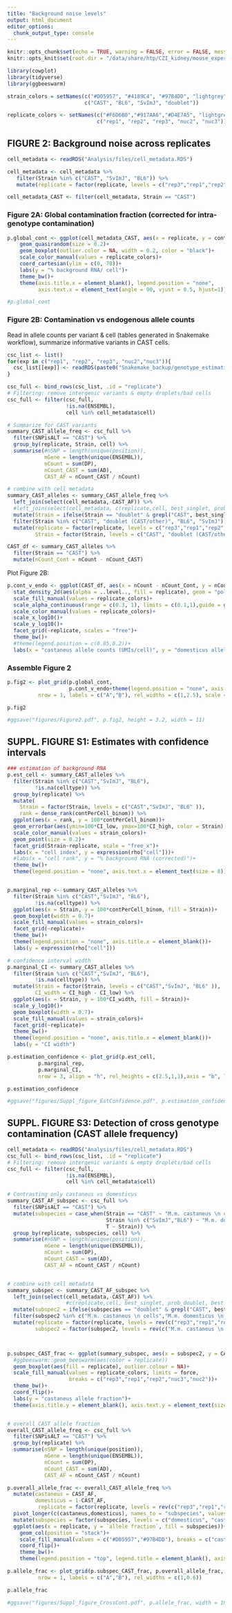 ```yaml
---
title: "Background noise levels"
output: html_document
editor_options: 
  chunk_output_type: console
---
```


```r
knitr::opts_chunk$set(echo = TRUE, warning = FALSE, error = FALSE, message = FALSE)
knitr::opts_knit$set(root.dir = "/data/share/htp/CZI_kidney/mouse_experiments/backgroundRNA")

library(cowplot)
library(tidyverse)
library(ggbeeswarm)
```


```r
strain_colors = setNames(c("#D05957", "#4189C4", "#97B4DD", "lightgrey"),
                         c("CAST", "BL6", "SvImJ", "doublet"))

replicate_colors <- setNames(c("#F6D6B0","#917AA6","#D4E7A5", "lightgrey", "darkgrey"), 
                             c("rep1", "rep2", "rep3", "nuc2", "nuc3"))

```

## FIGURE 2: Background noise across replicates

```r
cell_metadata <- readRDS("Analysis/files/cell_metadata.RDS")

cell_metadata <- cell_metadata %>% 
   filter(Strain %in% c("CAST", "SvImJ", "BL6")) %>% 
   mutate(replicate = factor(replicate, levels = c("rep3","rep1","rep2","nuc3","nuc2")))

cell_metadata_CAST <- filter(cell_metadata, Strain == "CAST")
```


### Figure 2A: Global contamination fraction (corrected for intra-genotype contamination)

```r
p.global_cont <- ggplot(cell_metadata_CAST, aes(x = replicate, y = contPerCell_binom*100, color = replicate))+
    geom_quasirandom(size = 0.2)+
    geom_boxplot(outlier.color = NA, width = 0.2, color = "black")+
    scale_color_manual(values = replicate_colors)+
    coord_cartesian(ylim = c(0, 70))+
    labs(y = "% background RNA/ cell")+
    theme_bw()+
    theme(axis.title.x = element_blank(), legend.position = "none",
          axis.text.x = element_text(angle = 90, vjust = 0.5, hjust=1))

#p.global_cont
```

### Figure 2B: Contamination vs endogenous allele counts

Read in allele counts per variant & cell (tables generated in Snakemake workflow), summarize informative variants in CAST cells.

```r
csc_list <- list()
for(exp in c("rep1", "rep2", "rep3", "nuc2","nuc3")){
  csc_list[[exp]] <- readRDS(paste0("Snakemake_backup/genotype_estimation/",exp,"/csc_intermediate.RDS"))
}

csc_full <- bind_rows(csc_list, .id = "replicate")
# Filtering: remove intergenic variants & empty droplets/bad cells
csc_full <- filter(csc_full, 
                   !is.na(ENSEMBL),
                   cell %in% cell_metadata$cell)

# Summarize for CAST variants
summary_CAST_allele_freq <- csc_full %>% 
  filter(SNPisALT == "CAST") %>% 
  group_by(replicate, Strain, cell) %>% 
  summarise(#nSNP = length(unique(position)),
            nGene = length(unique(ENSEMBL)),
            nCount = sum(DP),
            nCount_CAST = sum(AD),
            CAST_AF = nCount_CAST / nCount)

# combine with cell metadata
summary_CAST_alleles <- summary_CAST_allele_freq %>% 
  left_join(select(cell_metadata,-CAST_AF)) %>% 
  #left_join(select(cell_metadata, c(replicate,cell, best_singlet, prob_doublet, best_doublet, celltype))) %>% 
  mutate(Strain = ifelse(Strain == "doublet" & grepl("CAST", best_singlet) & prob_doublet >= 0.99, "doublet (CAST/other)", Strain)) %>% 
  filter(Strain %in% c("CAST", "doublet (CAST/other)", "BL6", "SvImJ")) %>% 
  mutate(replicate = factor(replicate, levels = c("rep3","rep1","rep2","nuc3","nuc2")),
         Strain = factor(Strain, levels = c("CAST", "doublet (CAST/other)", "BL6", "SvImJ")))

CAST_df <- summary_CAST_alleles %>% 
  filter(Strain == "CAST") %>% 
  mutate(nCount_Cont = nCount - nCount_CAST)
```

Plot Figure 2B:

```r
p.cont_v_endo <- ggplot(CAST_df, aes(x = nCount - nCount_Cont, y = nCount_Cont,  group=replicate))+
  stat_density_2d(aes(alpha = ..level.., fill = replicate), geom = "polygon", contour_var = "ndensity", color = "grey")+
  scale_fill_manual(values = replicate_colors)+
  scale_alpha_continuous(range = c(0.3, 1), limits = c(0.1,1),guide = guide_none())+
  scale_color_manual(values = replicate_colors)+
  scale_x_log10()+
  scale_y_log10()+
  facet_grid(~replicate, scales = "free")+
  theme_bw()+
  #theme(legend.position = c(0.85,0.2))+
  labs(x = "castaneus allele counts (UMIs/cell)", y = "domesticus allele counts (UMIs/cell)")
```

### Assemble Figure 2

```r
p.fig2 <- plot_grid(p.global_cont, 
                    p.cont_v_endo+theme(legend.position = "none", axis.text.x = element_text(size = 8)),
          nrow = 1, labels = c("A","B"), rel_widths = c(1,2.5), scale = c(0.95,0.95))

p.fig2

#ggsave("figures/Figure2.pdf", p.fig2, height = 3.2, width = 11)
```

## SUPPL. FIGURE S1: Estimates with confidence intervals

```r
### estimation of background RNA
p.est_cell <- summary_CAST_alleles %>% 
  filter(Strain %in% c("CAST","SvImJ", "BL6"), 
         !is.na(celltype)) %>% 
  group_by(replicate) %>% 
  mutate(
    Strain = factor(Strain, levels = c("CAST","SvImJ", "BL6" )),
    rank = dense_rank(contPerCell_binom)) %>% 
  ggplot(aes(x = rank, y = 100*contPerCell_binom))+
  geom_errorbar(aes(ymin=100*CI_low, ymax=100*CI_high, color = Strain), width=.1)+
  scale_color_manual(values = strain_colors)+
  geom_point(size = 0.2)+
  facet_grid(Strain~replicate, scale = "free_x")+
  labs(x = "cell index", y = expression(rho["cell"]))+
  #labs(x = "cell rank", y = "% background RNA (corrected)")+
  theme_bw()+
  theme(legend.position = "none", axis.text.x = element_text(size = 8))


p.marginal_rep <- summary_CAST_alleles %>% 
  filter(Strain %in% c("CAST","SvImJ", "BL6"), 
         !is.na(celltype)) %>% 
  ggplot(aes(x = Strain, y = 100*contPerCell_binom, fill = Strain))+
  geom_boxplot(width = 0.7)+
  scale_fill_manual(values = strain_colors)+
  facet_grid(~replicate)+
  theme_bw()+
  theme(legend.position = "none", axis.title.x = element_blank())+
  labs(y = expression(rho["cell"]))

# confidence interval width
p.marginal_CI <- summary_CAST_alleles %>% 
  filter(Strain %in% c("CAST","SvImJ", "BL6"), 
         !is.na(celltype)) %>% 
  mutate(Strain = factor(Strain, levels = c("CAST","SvImJ", "BL6" )),
         CI_width = CI_high - CI_low) %>% 
  ggplot(aes(x = Strain, y = 100*CI_width, fill = Strain))+
  scale_y_log10()+
  geom_boxplot(width = 0.7)+
  scale_fill_manual(values = strain_colors)+
  facet_grid(~replicate)+
  theme_bw()+
  theme(legend.position = "none", axis.title.x = element_blank())+
  labs(y = "CI width")

p.estimation_confidence <- plot_grid(p.est_cell,
          p.marginal_rep,
          p.marginal_CI, 
          nrow = 3, align = "h", rel_heights = c(2.5,1,1),axis = "b", labels = c("A","B","C"))

p.estimation_confidence

#ggsave("figures/Suppl_figure_EstConfidence.pdf", p.estimation_confidence, width = 10, height = 10)
```


## SUPPL. FIGURE S3: Detection of cross genotype contamination (CAST allele frequency)

```r
cell_metadata <- readRDS("Analysis/files/cell_metadata.RDS")
csc_full <- bind_rows(csc_list, .id = "replicate")
# Filtering: remove intergenic variants & empty droplets/bad cells
csc_full <- filter(csc_full, 
                   !is.na(ENSEMBL),
                   cell %in% cell_metadata$cell)

# Contrasting only castaneus vs domesticus
summary_CAST_AF_subspec <- csc_full %>% 
  filter(SNPisALT == "CAST") %>% 
  mutate(subspecies = case_when(Strain == "CAST" ~ "M.m. castaneus \n cells",
                                Strain %in% c("SvImJ","BL6") ~ "M.m. domesticus \n cells",
                                T ~ Strain)) %>% 
  group_by(replicate, subspecies, cell) %>% 
  summarise(#nSNP = length(unique(position)),
            nGene = length(unique(ENSEMBL)),
            nCount = sum(DP),
            nCount_CAST = sum(AD),
            CAST_AF = nCount_CAST / nCount)


# combine with cell metadata
summary_subspec <- summary_CAST_AF_subspec %>% 
  left_join(select(cell_metadata,-CAST_AF)) %>% 
                   #c(replicate,cell, best_singlet, prob_doublet, best_doublet))) %>% 
  mutate(subspec2 = ifelse(subspecies == "doublet" & grepl("CAST", best_singlet) & prob_doublet >= 0.99, "doublet \n (castaneus/domesticus)", subspecies)) %>% 
  filter(subspec2 %in% c("M.m. castaneus \n cells","M.m. domesticus \n cells", "doublet \n (castaneus/domesticus)")) %>% 
  mutate(replicate = factor(replicate, levels = rev(c("rep3","rep1","rep2","nuc3","nuc2"))),
         subspec2 = factor(subspec2, levels = rev(c("M.m. castaneus \n cells","M.m. domesticus \n cells", "doublet \n (castaneus/domesticus)"))))



p.subspec_CAST_frac <- ggplot(summary_subspec, aes(x = subspec2, y = CAST_AF))+
  #ggbeeswarm::geom_beeswarm(aes(color = replicate))
  geom_boxplot(aes(fill = replicate), outlier.colour = NA)+
  scale_fill_manual(values = replicate_colors, limits = force,
                    breaks = c("rep3","rep1","rep2","nuc3","nuc2"))+
  theme_bw()+
  coord_flip()+
  labs(y = "castaneus allele fraction")+
  theme(axis.title.y = element_blank(), axis.text.y = element_text(size = 12))


# overall CAST allele fraction
overall_CAST_allele_freq <- csc_full %>% 
  filter(SNPisALT == "CAST") %>% 
  group_by(replicate) %>% 
  summarise(nSNP = length(unique(position)),
            nGene = length(unique(ENSEMBL)),
            nCount = sum(DP),
            nCount_CAST = sum(AD),
            CAST_AF = nCount_CAST / nCount)

p.overall_allele_frac <- overall_CAST_allele_freq %>% 
  mutate(castaneus = CAST_AF,
         domesticus = 1-CAST_AF,
          replicate = factor(replicate, levels = rev(c("rep3","rep1","rep2","nuc3","nuc2")))) %>% 
  pivot_longer(c(castaneus,domesticus), names_to = "subspecies", values_to = "allele fraction") %>% 
  mutate(subspecies = factor(subspecies, levels = c("domesticus", "castaneus"))) %>% 
  ggplot(aes(x = replicate, y = `allele fraction`, fill = subspecies))+
    geom_col(position = "stack")+
    scale_fill_manual(values = c("#D05957","#97B4DD"), breaks = c("castaneus", "domesticus"))+
    coord_flip()+
    theme_bw()+
    theme(legend.position = "top", legend.title = element_blank(), axis.title.y = element_blank(), axis.text.y = element_text(size = 12))

p.allele_frac <- plot_grid(p.subspec_CAST_frac, p.overall_allele_frac,
          nrow = 1, labels = c("A","B"), rel_widths = c(1,0.6))

p.allele_frac

#ggsave("figures/Suppl_figure_CrossCont.pdf", p.allele_frac, width = 10, height = 3.5)
```
